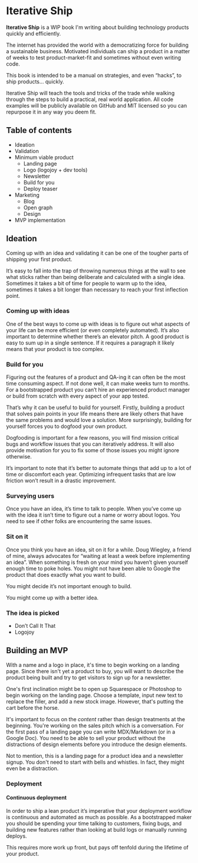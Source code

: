 # Iterative Ship

<div style={{ padding: '40px', fontSize: '20px', backgroundColor: 'tomato', margin: '20px 0' }}>
  <b>Iterative Ship</b> is a WIP book I'm writing about building technology
  products quickly and efficiently.
</div>

The internet has provided the world with a democratizing force for building a sustainable business.
Motivated individuals can ship a product in a matter of weeks to test product-market-fit and sometimes without even writing code.

This book is intended to be a manual on strategies, and even “hacks”, to ship products… quickly.

Iterative Ship will teach the tools and tricks of the trade while walking through the steps to build a practical, real world application.
All code examples will be publicly available on GitHub and MIT licensed so you can repurpose it in any way you deem fit.

## Table of contents

- Ideation
- Validation
- Minimum viable product
    - Landing page
    - Logo (logojoy + dev tools)
    - Newsletter
    - Build for you
    - Deploy teaser
- Marketing
    - Blog
    - Open graph
    - Design
- MVP implementation

## Ideation

Coming up with an idea and validating it can be one of the tougher parts of shipping your first product.

It’s easy to fall into the trap of throwing numerous things at the wall to see what sticks rather than being deliberate and calculated with a single idea.
Sometimes it takes a bit of time for people to warm up to the idea, sometimes it takes a bit longer than necessary to reach your first inflection point.

### Coming up with ideas

One of the best ways to come up with ideas is to figure out what aspects of your life can be more efficient (or even completely automated).
It’s also important to determine whether there’s an elevator pitch.
A good product is easy to sum up in a single sentence.
If it requires a paragraph it likely means that your product is too complex.

### Build for you

Figuring out the features of a product and QA-ing it can often be the most time consuming aspect.
If not done well, it can make weeks turn to months.
For a bootstrapped product you can’t hire an experienced product manager or build from scratch with every aspect of your app tested.

That’s why it can be useful to build for yourself.
Firstly, building a product that solves pain points in your life means there are likely others that have the same problems and would love a solution.
More surprisingly, building for yourself forces you to dogfood your own product.

Dogfooding is important for a few reasons, you will find mission critical bugs and workflow issues that you can iteratively address.
It will also provide motivation for you to fix some of those issues you might ignore otherwise.

It’s important to note that it’s better to automate things that add up to a lot of time or discomfort each year.
Optimizing infrequent tasks that are low friction won’t result in a drastic improvement.

### Surveying users

Once you have an idea, it’s time to talk to people.
When you’ve come up with the idea it isn’t time to figure out a name or worry about logos.
You need to see if other folks are encountering the same issues.


### Sit on it

Once you think you have an idea, sit on it for a while.
Doug Wiegley, a friend of mine, always advocates for “waiting at least a week before implementing an idea”.
When something is fresh on your mind you haven’t given yourself enough time to poke holes.
You might not have been able to Google the product that does exactly what you want to build.

You might decide it’s not important enough to build.

You might come up with a better idea.


### The idea is picked

- Don’t Call It That
- Logojoy

## Building an MVP

With a name and a logo in place, it's time to begin working on a landing page.
Since there isn't yet a product to buy, you will want to describe the product being built and try to get visitors to sign up for a newsletter.

One's first inclination might be to open up Squarespace or Photoshop to begin working on the landing page.
Choose a template, input new text to replace the filler, and add a new stock image.
However, that's putting the cart before the horse.

It's important to focus on the _content_ rather than design treatments at the beginning.
You're working on the sales pitch which is a conversation.
For the first pass of a landing page you can write MDX/Markdown (or in a Google Doc).
You need to be able to sell your product without the distractions of design elements before you introduce the design elements.

Not to mention, this is a landing page for a product idea and a newsletter signup.
You don't need to start with bells and whistles.
In fact, they might even be a distraction.

### Deployment

#### Continuous deployment

In order to ship a lean product it’s imperative that your deployment workflow is continuous and automated as much as possible.
As a bootstrapped maker you should be spending your time talking to customers, fixing bugs, and building new features rather than looking at build logs or manually running deploys.

This requires more work up front, but pays off tenfold during the lifetime of your product.
